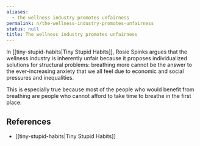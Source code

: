 ```yaml
---
aliases:
  - The wellness industry promotes unfairness
permalink: n/the-wellness-industry-promotes-unfairness
status: null
title: The wellness industry promotes unfairness
---
```

In [[tiny-stupid-habits|Tiny Stupid Habits]], Rosie Spinks argues that the wellness industry is inherently unfair because it proposes individualized solutions for structural problems: breathing more cannot be the answer to the ever-increasing anxiety that we all feel due to economic and social pressures and inequalities.

This is especially true because most of the people who would benefit from breathing are people who cannot afford to take time to breathe in the first place.

## References

- [[tiny-stupid-habits|Tiny Stupid Habits]]
